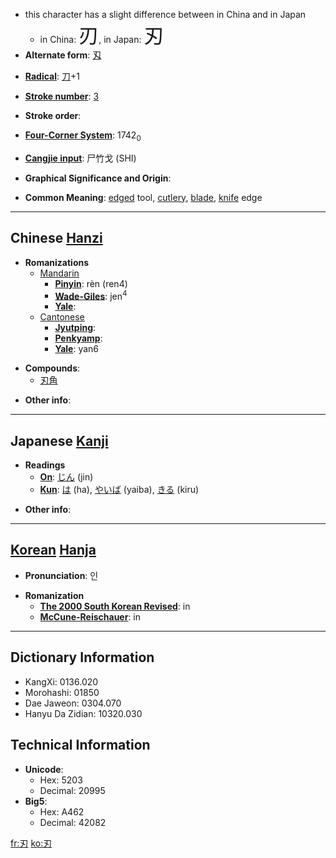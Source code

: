 *this character has a slight difference between in China and in Japan
**in China: <font size="6"><font lang="zh">刃</font></font>, in Japan: <font size="6"><font lang="ja">刃</font></font>
* '''Alternate form''': [[刄]]

* '''[[Wiktionary:Chinese radical index| Radical]]''': [[Wiktionary:Chinese radical index 刀|刀]]+1

* '''[[Wiktionary:Chinese total strokes index|Stroke number]]''': [[Wiktionary:Chinese total strokes index 3|3]]

* '''Stroke order''': 

* '''[[Wiktionary:Chinese four corner index|Four-Corner System]]''': 1742<sub>0</sub>

* '''[[Wiktionary:Chinese Cangjie index|Cangjie input]]''': 尸竹戈 (SHI)

* '''Graphical Significance and Origin''': 

* '''Common Meaning''': [[edge]]d tool, [[cutlery]], [[blade]], [[knife]] edge

----

== Chinese [[Hanzi]] ==

* '''Romanizations'''
** [[Mandarin]]
*** '''[[Pinyin]]''': rèn (ren4)
*** '''[[Wade-Giles]]''': jen<sup>4</sup>
*** '''[[Yale]]''': 
**[[Cantonese]]
***'''[[Jyutping]]''':
***'''[[Penkyamp]]''': 
***'''[[Yale]]''': yan6

* '''Compounds''':
**[[刃角]]

* '''Other info''': 

----

== Japanese [[Kanji]] ==

* '''Readings'''
** '''[[On]]''': [[じん]] (jin)
** '''[[Kun]]''': [[は]] (ha), [[やいば]] (yaiba), [[きる]] (kiru)

* '''Other info''':  

----

== [[Korean]] [[Hanja]] ==

* '''Pronunciation''': 인

* '''Romanization'''
** '''[[The 2000 South Korean Revised Romanization|The 2000 South Korean Revised]]''': in
** '''[[McCune-Reischauer]]''': in

----

== Dictionary Information ==

* KangXi: 0136.020
* Morohashi: 01850
* Dae Jaweon: 0304.070
* Hanyu Da Zidian: 10320.030

== Technical Information ==

* '''Unicode''':
** Hex: 5203
** Decimal: 20995
* '''Big5''':
** Hex: A462
** Decimal: 42082

[[fr:刃]]
[[ko:刃]]